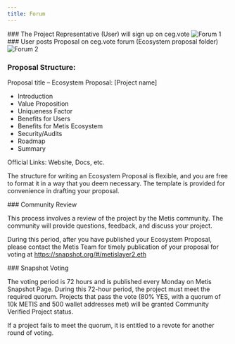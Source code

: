 ```yaml
---
title: Forum
---
```



<Steps>
  <Step>
   ### The Project Representative (User) will sign up on ceg.vote
    <img src="/assets/cvp/welcome.webp" alt="Forum 1" />
  </Step>

<Step>
  ### User posts Proposal on ceg.vote forum (Ecosystem proposal folder)
  <img src="/assets/cvp/landing.webp" alt="Forum 2" />
</Step>

### Proposal Structure:

Proposal title – Ecosystem Proposal: [Project name]

- Introduction
- Value Proposition
- Uniqueness Factor
- Benefits for Users
- Benefits for Metis Ecosystem
- Security/Audits
- Roadmap
- Summary

Official Links: Website, Docs, etc.

The structure for writing an Ecosystem Proposal is flexible, and you are free to format it in a way that you deem necessary. The template is provided for convenience in drafting your proposal.

<Step>
  ### Community Review

This process involves a review of the project by the Metis community. The community will provide questions, feedback, and discuss your project.

During this period, after you have published your Ecosystem Proposal, please contact the Metis Team for timely publication of your proposal for voting at https://snapshot.org/#/metislayer2.eth

</Step>

<Step>
  ### Snapshot Voting

The voting period is 72 hours and is published every Monday on Metis Snapshot Page. During this 72-hour period, the project must meet the required quorum. Projects that pass the vote (80% YES, with a quorum of 10k METIS and 500 wallet addresses met) will be granted Community Verified Project status.

If a project fails to meet the quorum, it is entitled to a revote for another round of voting.

</Step>
</Steps>

